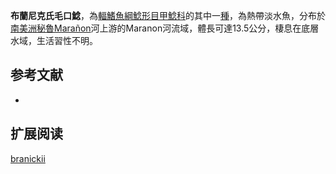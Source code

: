 {{Speciesbox
| name = 布蘭尼克氏毛口鯰
| image = 
| image_width = 250px
| image_caption = 
| status = NE
| status_system = IUCN3.1
| genus = Chaetostoma
| species = branickii
| authority = [[Steindachner|Steindachner]], 1881
| synonyms = *''Chaetostomus branickii'',Steindachner, 1881
}}

'''布蘭尼克氏毛口鯰'''，為[[輻鰭魚綱|輻鰭魚綱]][[鯰形目|鯰形目]][[甲鯰科|甲鯰科]]的其中一[[種|種]]，為熱帶淡水魚，分布於[[南美洲|南美洲]][[秘魯|秘魯]]Marañon河上游的Maranon河流域，體長可達13.5公分，棲息在底層水域，生活習性不明。

==参考文献==
*{{FishBase_species|genus=Chaetostoma|species=branickii|year=2014|month=11}}

== 扩展阅读 ==
{{refbegin}}
{{wikispecies-inline|Chaetostoma branickii|布蘭尼克氏毛口鯰}}
{{refend}}
{{Taxonbar|from=Q6431023}}

[[Category:毛口鯰屬|branickii]]